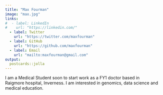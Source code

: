 ```yaml
---
title: "Max Fourman"
image: "max.jpg"
links:
#  - label: LinkedIn
#    url: "https://linkedin.com/"
  - label: Twitter
    url: "https://twitter.com/maxfourman"
  - label: GitHub
    url: "https://github.com/maxfourman"
  - label: Email
    url: "mailto:maxfourman@gmail.com"
output:
  postcards::jolla
---
```

 
I am a Medical Student soon to start work as a FY1 doctor based in Raigmore hospital, Inverness. I am interested in genomics, data science and medical education.
